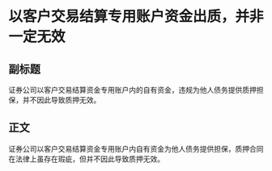 # 以客户交易结算专用账户资金出质，并非一定无效
## 副标题
证券公司以客户交易结算资金专用账户内的自有资金，违规为他人债务提供质押担保，并不因此导致质押无效。
## 正文
证券公司以客户交易结算资金专用账户内自有资金为他人债务提供担保，质押合同在法律上虽存在瑕疵，但并不因此导致质押无效。